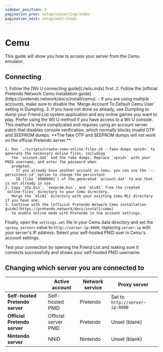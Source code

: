 ```yaml
---
sidebar_position: 3
pagination_prev: setup/connecting/index
pagination_next: setup/next-steps
---
```



# Cemu

This guide will show you how to access your server from the Cemu emulator.

## Connecting

<Tabs>
  <TabItem value="wiiu" label="With a Wii U" default>
    1. Follow the [Wii U connecting guide](./wiiu.mdx) first.
    2. Follow the [official Pretendo Network Cemu installation guide](https://pretendo.network/docs/install/cemu).
       - If you are using multiple accounts, make sure to disable the `Merge Account To Default Cemu User` setting in
         Dumpling.
    3. If you have not done so already, use Dumpling to dump your Friend List system application and any online games
       you want to play.
  </TabItem>

  <TabItem value="no-wiiu" label="Without a Wii U">
    <Admonition type="warning">
      Prefer using the Wii U method if you have access to a Wii U console. This method is more complicated and requires
      using an account server patch that disables console verification, which normally blocks invalid OTP and SEEPROM
      dumps. **The fake OTP and SEEPROM dumps will not work on the official Pretendo server.**
    </Admonition>

    1. Run `./scripts/create-cemu-online-files.sh --fake-dumps <pnid>` to generate the necessary online files, including
       the `account.dat` and the fake dumps. Replace `<pnid>` with your PNID username, and enter the password when
       prompted.
       - If you already have another account in Cemu, you can use the `--persistent-id` option to change the persistent
         ID (like `80000001`) of the generated `account.dat` to one that is not already in use.
    2. Copy `otp.bin`, `seeprom.bin`, and `mlc01` from the created `online-files` directory to your Cemu directory.
       Merge the `mlc01` directory with your existing Cemu MLC directory if you have one.
    3. Continue with the [official Pretendo Network Cemu installation guide](https://pretendo.network/docs/install/cemu)
       to enable online mode with Pretendo in the account settings.

  </TabItem>
</Tabs>

Finally, open the `settings.xml` file in your Cemu data directory and set the `<proxy_server>` value to
`http://server-ip:8080`, replacing `server-ip` with your server's IP address. Select your self-hosted PNID user in
Cemu's account settings.

Test your connection by opening the Friend List and making sure it connects successfully and shows your self-hosted PNID
username.

## Changing which server you are connected to

|                                 | Active account       | Network service | Proxy server                   |
| ------------------------------- | -------------------- | --------------- | ------------------------------ |
| **Self-hosted Pretendo server** | Self-hosted PNID     | Pretendo        | Set to `http://server-ip:8080` |
| **Official Pretendo server**    | Official server PNID | Pretendo        | Unset (blank)                  |
| **Nintendo server**             | NNID                 | Nintendo        | Unset (blank)                  |
